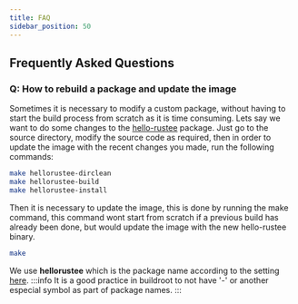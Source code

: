 ```yaml
---
title: FAQ 
sidebar_position: 50
---
```


## Frequently Asked Questions 

### Q: How to rebuild a package and update the image
Sometimes it is necessary to modify a custom package, without having to
start the build process from scratch as it is time consuming.
Lets say we want to do some changes to the [hello-rustee](technical/40.Development/41.HelloRustee.md) package.
Just go to the source directory, modify the source code as required,
then in order to update the image with the recent changes you made,
run the following commands:
```bash
make hellorustee-dirclean
make hellorustee-build
make hellorustee-install
```
Then it is necessary to update the image, this is done by running 
the make command, this command wont start from scratch if a previous
build has already been done, but would update the image with the new
hello-rustee binary.
```bash 
make 
```
We use __hellorustee__ which is the package name according to the
setting [here](https://github.com/Zondax/buildroot-zondax/tree/master/package/zondax/hellorustee).
:::info
It is a good practice in buildroot to not have '-' or another especial
symbol as part of package names.
:::



